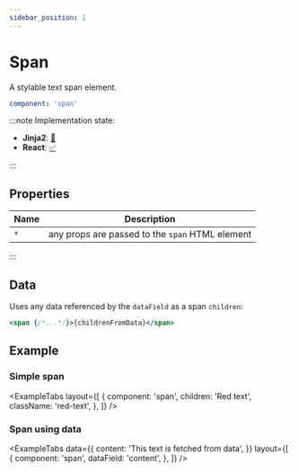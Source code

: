 ```yaml
---
sidebar_position: 1
---
```



# Span

A stylable text span element.

```yaml
component: 'span'
```

:::note Implementation state:

- **Jinja2**: [🚧](https://github.com/oarepo/oarepo-ui/blob/master/src/oarepo_ui/templates/oarepo_ui/components/basic/span.html.jinja2)
- **React**: [✅](https://github.com/oarepo/react-generative-ui/blob/master/src/components/basic/Span.tsx)

:::

## Properties

| Name | Description                                     |
| ---- | ----------------------------------------------- |
| `*`  | any props are passed to the `span` HTML element |

:::

## Data

Uses any data referenced by the `dataField` as a span `children`:

```jsx
<span {/*...*/}>{childrenFromData}</span>
```

## Example

### Simple span

<ExampleTabs
  layout={[
    {
      component: 'span',
      children: 'Red text',
      className: 'red-text',
    },
  ]}
/>

### Span using data

<ExampleTabs
  data={{
    content: 'This text is fetched from data',
  }}
  layout={[
    {
      component: 'span',
      dataField: 'content',
    },
  ]}
/>
